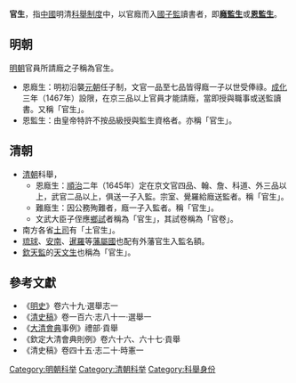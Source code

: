 '''官生'''，指[[中國|中國]]明清[[科舉制度|科舉制度]]中，以官廕而入[[國子監|國子監]]讀書者，即'''[[廕監生|廕監生]]'''或'''[[恩監生|恩監生]]'''。

==明朝==
[[明朝|明朝]]官員所請廕之子稱為官生。
*恩廕生：明初沿襲[[元朝|元朝]]任子制，文官一品至七品皆得廕一子以世受俸祿。[[成化|成化]]三年（1467年）設限，在京三品以上官員才能請廕，當即授與職事或送監讀書。又稱「官生」。
*恩監生：由皇帝特許不按品級授與監生資格者。亦稱「官生」。

==清朝==
*[[清朝|清朝]]科舉，
**恩廕生：[[順治|順治]]二年（1645年）定在京文官四品、翰、詹、科道、外三品以上，武官二品以上，俱送一子入監。宗室、覺羅給廕送監者。稱「官生」。
**難廕生：因公務殉難者，廕一子入監者。稱「官生」。
**文武大臣子侄應[[鄉試|鄉試]]者稱為「官生」，其試卷稱為「官卷」。
*南方各省[[土司|土司]]有「土官生」。
*[[琉球|琉球]]、[[越南|安南]]、[[暹羅|暹羅]]等[[藩屬國|藩屬國]]也配有外藩官生入監名額。
*[[欽天監|欽天監]]的[[天文生|天文生]]也稱為「官生」。

==參考文獻==
*《[[明史|明史]]》卷六十九·選舉志一
*《[[清史稿|清史稿]]》卷一百六·志八十一·選舉一
*《[[大清會典|大清會典]]事例》禮部·貢舉
*《欽定大清會典則例》卷六十六、六十七·貢舉
*《清史稿》卷四十五·志二十·時憲一

[[Category:明朝科举|Category:明朝科举]]
[[Category:清朝科举|Category:清朝科举]]
[[Category:科舉身份|Category:科舉身份]]